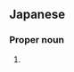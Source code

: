==Japanese==
{{ja-kanjitab|沙|弥|佳}}

===Proper noun===
{{ja-pos|proper|さやか}}

# {{given name|female|lang=ja|sort=さやか}}